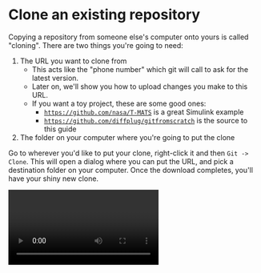 
# Clone an existing repository

Copying a repository from someone else's computer onto yours is called "cloning".  There are two things you're going to need:

1. The URL you want to clone from
	+ This acts like the "phone number" which git will call to ask for the latest version.
	+ Later on, we'll show you how to upload changes you make to this URL.
	+ If you want a toy project, these are some good ones:
		+ [`https://github.com/nasa/T-MATS`](https://github.com/nasa/T-MATS) is a great Simulink example
		+ [`https://github.com/diffplug/gitfromscratch`](https://github.com/diffplug/gitfromscratch) is the source to this guide
2. The folder on your computer where you're going to put the clone

Go to wherever you'd like to put your clone, right-click it and then `Git -> Clone`.  This will open a dialog where you can put the URL, and pick a destination folder on your computer.  Once the download completes, you'll have your shiny new clone.

<Video mp4="intro/clone/clone.mp4"/>

*Hint 1: You can't put a git repository inside another repository.  If you don't see `Clone` as an option, you're probably inside an existing repository, and you need to move up to a higher folder.*

*Hint 2: Rather than using the text bar at the top of the window, you can use any of the methods described in the [DiffPlug quickstart](https://docs.diffplug.com/2.0.2/getting-started/quickstart/) to get the context-menu for a file.*

Next, [take a look at how DiffPlug handles commits](/intro/commit).
